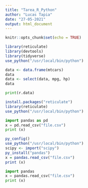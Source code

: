```yaml
---
title: "Tarea_R_Python"
author: "Lucas Tapia"
date: "27-05-2021"
output: html_document
---
```

```r
knitr::opts_chunk$set(echo = TRUE)
```

```r
library(reticulate)
library(devtools)
library(tidyverse)
use_python("/usr/local/bin/python")
```

```r
data <- data.frame(mtcars)
data
data <- select(data, mpg, hp)
data
```

```python
print(r.data)
```
```r
install.packages("reticulate")
library(reticulate)
use_python("/usr/local/bin/python")
```
```python
import pandas as pd
x = pd.read_csv("file.csv")
print (x)
```
```r
py_config()
use_python("/usr/local/bin/python")
scipy <- import("scipy")
py_install("pandas")
x = pandas.read_csv("file.csv")
print (x)
```
```python
import pandas
x = pandas.read_csv("file.csv")
print (x)
```

